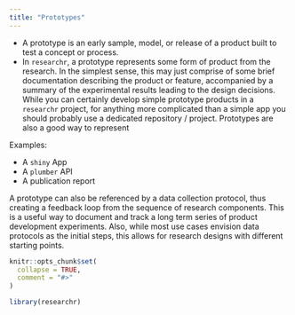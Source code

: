 ```yaml
---
title: "Prototypes"
---
```


- A prototype is an early sample, model, or release of a product built to test a concept or process.
- In `researchr`, a prototype represents some form of product from the research. In the simplest sense, this may just comprise of some brief documentation describing the product or feature, accompanied by a summary of the experimental results leading to the design decisions. While you can certainly develop simple prototype products in a `researchr` project, for anything more complicated than a simple app you should probably use a dedicated repository / project. Prototypes are also a good way to represent 

Examples:

- A `shiny` App
- A `plumber` API
- A publication report

A prototype can also be referenced by a data collection protocol, thus creating a feedback loop from the sequence of research components. This is a useful way to document and track a long term series of product development experiments. Also, while most use cases envision data protocols as the initial steps, this allows for research designs with different starting points. 

```r
knitr::opts_chunk$set(
  collapse = TRUE,
  comment = "#>"
)
```

```r
library(researchr)
```
